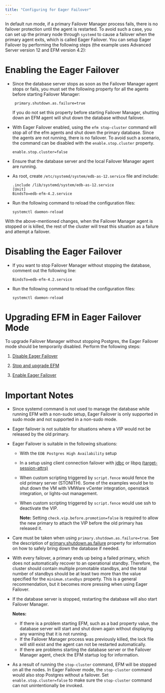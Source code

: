 ```yaml
---
title: "Configuring for Eager Failover"
---
```

<div id="configuring_for_eager_failover" class="registered_link"></div>


In default run mode, if a primary Failover Manager process fails, there is no failover protection until the agent is restarted. To avoid such a case, you can set up the primary node through `systemd` to cause a failover when the primary agent exits, which is called Eager Failover. 
You can setup Eager Failover by  performing the following steps (the example uses Advanced Server version 12 and EFM version 4.2):

<div id="enabling_the_eager_failover" class="registered_link"></div>

# Enabling the Eager Failover

- Since the database server stops as soon as the Failover Manager agent stops or fails, you must set the following property for all the agents before starting Failover Manager:
   ```text
    primary.shutdown.as.failure=true
    ```

    If you do not set this property before starting Failover Manager, shutting down an EFM agent will shut down the database without failover.
 
- With Eager Failover enabled, using the `efm stop-cluster` command will stop all of the efm agents and shut down the primary database. Since the agents are not running, there is no failover. To avoid such a scenario, the command can be disabled with the `enable.stop.cluster` property.
 
    ```text
    enable.stop.cluster=false
    ```

- Ensure that the database server and the local Failover Manager agent are running.
 
- As root, create `/etc/systemd/system/edb-as-12.service` file and include:
 
    ```text
    .include /lib/systemd/system/edb-as-12.service
    [Unit]
    BindsTo=edb-efm-4.2.service
    ```

- Run the following command to reload the configuration files:
    
    ```text
    systemctl daemon-reload
    ```
    
With the above-mentioned changes, when the Failover Manager agent is stopped or is killed, the rest of the cluster will treat this situation as a failure and attempt a failover.

<div id="disabling_the_eager_failover" class="registered_link"></div>

# Disabling the Eager Failover

- If you want to stop Failover Manager without stopping the database, comment out the following line:
    ```text
    BindsTo=edb-efm-4.2.service
    ```
- Run the following command to reload the configuration files:
    ```text
    systemctl daemon-reload
    ```

# Upgrading EFM in Eager Failover Mode

To upgrade Failover Manager without stopping Postgres, the Eager Failover mode should be temporarily disabled. Perform the following steps:

1. [Disable Eager Failover](#disabling_the_eager_failover) 
 
2. [Stop and upgrade EFM](12_upgrading_existing_cluster/#upgrading_existing_cluster)

3. [Enable Eager Failover](#enabling_the_eager_failover)

# Important Notes

- Since systemd command is not used to manage the database while running EFM with a non-sudo setup,  Eager Failover is only supported in sudo mode and not supported in a non-sudo mode.

- Eager failover is not suitable for situations where a VIP would not be released by the old primary. 

- Eager Failover is suitable in the following situations:

  - With the `EDB Postgres High Availability` setup
  - In a setup using client connection failover with [jdbc](https://jdbc.postgresql.org/documentation/head/connect.html#connection-failover) or libpq [(target-session-attrs)](https://www.postgresql.org/docs/current/libpq-connect.html#LIBPQ-PARAMKEYWORDS)
  - When custom scripting triggered by `script.fence` would fence the old primary server (STONITH). Some of the examples would be to shut down the VM with VMWare vCenter integration, openstack integration, or lights-out management. 
  - When custom scripting triggered by `script.fence` would use ssh to deactivate the VIP.

    **Note:** 
    Setting `check.vip.before.promotion=false` is required to allow the new primary to attach the VIP before the old primary has released it.  

- Care must be taken when using `primary.shutdown.as.failure=true`. See the description of [primary.shutdown.as.failure](01_cluster_properties/#primary_shutdown_as_failure) property for information on how to safely bring down the database if needed.

- With every failover, a primary ends up being a failed primary, which does not automatically recover to an operational standby. Therefore, the cluster should contain multiple promotable standbys, and the total number of standbys should be at least two more than the value specified for the `minimum.standbys` property. This is a general recommendation, but it becomes more pressing when using Eager Failover.
- If the database server is stopped, restarting the database will also start Failover Manager. 
    
    **Notes:**
    - If there is a problem starting EFM, such as a bad property value, the database server will start and shut down again without displaying any warning that it is not running.
    - If the Failover Manager process was previously killed, the lock file will still exist and the agent can not be restarted automatically.
    - If there are problems starting the database server or the Failover Manager agent, check the EFM startup log for information.

- As a result of running the `stop-cluster` command, EFM will be stopped on all the nodes.  In Eager Failover mode, the  `stop-cluster` command would also stop Postgres without a failover. Set `enable.stop.cluster=false` to make sure the `stop-cluster` command can not unintentionally be invoked. 
 
